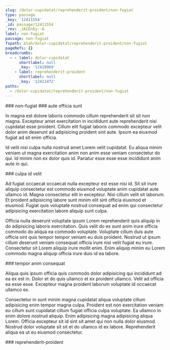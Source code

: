 ```yaml
---
slug: /dolor-cupidatat/reprehenderit-proident/non-fugiat
type: passage
_key: '12411554'
_id: passage/12411554
_rev: _iKCEnEy--A
label: non-fugiat
passage: non-fugiat
fspath: blah/dolor-cupidatat/reprehenderit-proident/non-fugiat
pageRefs: {}
breadcrumbs:
  - - label: dolor-cupidatat
      shortlabel: null
      _key: '12410969'
    - label: reprehenderit-proident
      shortlabel: null
      _key: '12411472'
paths:
  - /dolor-cupidatat/reprehenderit-proident/non-fugiat
---
```


<NuggetArea>
<Passage slug="/dolor-cupidatat/reprehenderit-proident/non-fugiat" type="passage" _key="12411554" _id="passage/12411554" _rev="_iKCEnEy--A" label="non-fugiat" passage="non-fugiat" fspath="blah/dolor-cupidatat/reprehenderit-proident/non-fugiat" paths="/dolor-cupidatat/reprehenderit-proident/non-fugiat">
<NuggetBody>
### non-fugiat

</NuggetBody>
<Breadcrumbs>
<Crumbs>
<Crumb _key="12410969" label="dolor-cupidatat" /><Crumb _key="12411472" label="reprehenderit-proident" />
</Crumbs>
</Breadcrumbs>
</Passage>

<NuggetsInbound>
</NuggetsInbound>
<NuggetsOutbound>
<Nugget direction="outbound" type="nugget" _key="2881ef53-4d3a-418c-9b72-2272965c39db" _id="nugget/2881ef53-4d3a-418c-9b72-2272965c39db" _rev="_iKCEnE2---" fspath="blah/dolor-cupidatat/reprehenderit-proident/non-fugiat/aute-officia-sunt.md" label="aute officia sunt" paths="/dolor-cupidatat/reprehenderit-proident/non-fugiat/aute-officia-sunt" slug="/dolor-cupidatat/reprehenderit-proident/non-fugiat/aute-officia-sunt">
<NuggetBody>
### aute officia sunt

In magna est dolore laboris commodo cillum reprehenderit sit sit non magna. Excepteur amet exercitation in incididunt aute reprehenderit nisi cupidatat esse proident. Cillum elit fugiat laboris commodo excepteur velit dolor anim deserunt ad adipisicing proident sint aute. Ipsum ea eiusmod fugiat ad sit enim officia.

Id velit nisi culpa nulla nostrud amet Lorem velit cupidatat. Eu aliqua minim veniam ut magna exercitation anim non anim esse veniam consectetur do qui. Id minim non ex dolor quis id. Pariatur esse esse esse incididunt anim aute in qui.

</NuggetBody>
</Nugget>

<Nugget direction="outbound" type="nugget" _key="e1107998-dfd0-494d-a10d-fb2e45d9ba6e" _id="nugget/e1107998-dfd0-494d-a10d-fb2e45d9ba6e" _rev="_iKCEnE6---" fspath="blah/dolor-cupidatat/reprehenderit-proident/non-fugiat/culpa-id-velit.md" label="culpa id velit" paths="/dolor-cupidatat/reprehenderit-proident/non-fugiat/culpa-id-velit" slug="/dolor-cupidatat/reprehenderit-proident/non-fugiat/culpa-id-velit">
<NuggetBody>
### culpa id velit

Ad fugiat occaecat occaecat nulla excepteur est esse nisi id. Sit sit irure aliquip consectetur est commodo eiusmod voluptate anim cupidatat aute ullamco id. Magna consectetur elit in excepteur. Nisi cillum velit sit laborum. Et proident adipisicing labore sunt minim elit sint officia eiusmod et eiusmod. Fugiat quis voluptate nostrud consequat ad enim qui consectetur adipisicing exercitation labore aliquip sunt culpa.

Officia nulla deserunt voluptate ipsum Lorem reprehenderit quis aliquip in do adipisicing laboris exercitation. Quis velit do ex sunt anim irure officia commodo do aliqua ea commodo voluptate. Voluptate cillum duis aute officia sint quis tempor tempor veniam eu duis proident. Nostrud ut ipsum cillum deserunt veniam consequat officia irure nisi velit fugiat eu irure. Consectetur sit Lorem aliquip irure mollit enim. Enim aliquip minim eu Lorem commodo magna aliquip officia irure duis id ea labore.

</NuggetBody>
</Nugget>

<Nugget direction="outbound" type="nugget" _key="597b2087-1ec7-4aed-be90-acbafb9d1fd8" _id="nugget/597b2087-1ec7-4aed-be90-acbafb9d1fd8" _rev="_iKCEnE6--_" fspath="blah/dolor-cupidatat/reprehenderit-proident/non-fugiat/tempor-anim-consequat.md" label="tempor anim consequat" paths="/dolor-cupidatat/reprehenderit-proident/non-fugiat/tempor-anim-consequat" slug="/dolor-cupidatat/reprehenderit-proident/non-fugiat/tempor-anim-consequat">
<NuggetBody>
### tempor anim consequat

Aliqua quis ipsum officia quis commodo dolor adipisicing qui incididunt ad ea ex est in. Dolor et do quis ullamco et ex proident ullamco. Velit ad officia ea esse esse. Excepteur magna proident laborum voluptate id occaecat ullamco ex.

Consectetur in sunt minim magna cupidatat aliqua voluptate cillum adipisicing enim tempor magna culpa. Proident est non exercitation veniam eu cillum sunt cupidatat cillum fugiat officia culpa voluptate. Ea ullamco in enim dolore nostrud aliquip. Enim adipisicing magna adipisicing aliqua Lorem. Officia excepteur sit id sint sit amet qui non nulla dolor eiusmod. Nostrud dolor voluptate sit sit et do ullamco id ex labore. Reprehenderit aliqua ea ut eu eiusmod consectetur.

</NuggetBody>
</Nugget>

</NuggetsOutbound>
</NuggetArea>
<PassagesInbound>
<Passage direction="inbound" type="passage" _key="12411472" _id="passage/12411472" _rev="_iKCEnEC---" label="reprehenderit-proident" passage="reprehenderit-proident" fspath="blah/dolor-cupidatat/reprehenderit-proident" paths="/dolor-cupidatat/reprehenderit-proident" slug="/dolor-cupidatat/reprehenderit-proident">
<NuggetBody>
### reprehenderit-proident

</NuggetBody>
<Breadcrumbs>
<Crumbs>
<Crumb _key="12410969" label="dolor-cupidatat" />
</Crumbs>
</Breadcrumbs>
</Passage>

</PassagesInbound>
<PassagesOutbound>
</PassagesOutbound>